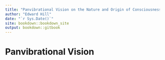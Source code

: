 ```yaml
--- 
title: "Panvibrational Vision on the Nature and Origin of Consciousness"
author: "Edward Hill"
date: "`r Sys.Date()`"
site: bookdown::bookdown_site
output: bookdown::gitbook
---
```


# Panvibrational Vision

